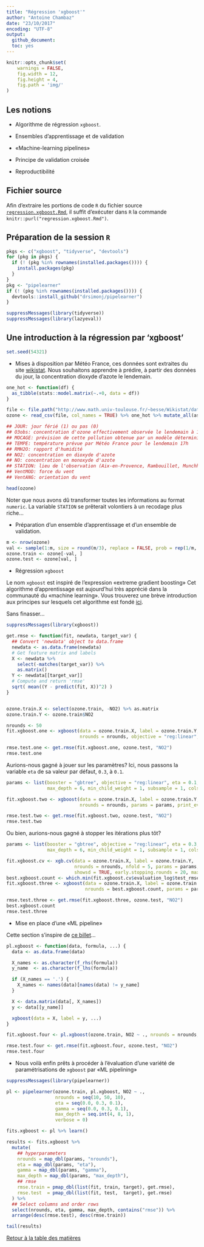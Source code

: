 ```yaml
---
title: "Régression 'xgboost'"
author: "Antoine Chambaz"
date: "23/10/2017"
encoding: "UTF-8"
output:
  github_document:
  toc: yes
---
```


```r
knitr::opts_chunk$set(
    warnings = FALSE,
	fig.width = 12, 
	fig.height = 4, 
	fig.path = 'img/'
)
```


## Les notions

* Algorithme de régression `xgboost`.

* Ensembles d'apprentissage et de validation

* &laquo;Machine-learning pipelines&raquo;

* Principe de validation croisée

* Reproductibilité


## Fichier source

Afin   d'extraire   les    portions   de   code   `R`    du   fichier   source
[`regression.xgboost.Rmd`](https://github.com/achambaz/laviemodedemploi/blob/master/regression.xgboost/regression.xgboost.Rmd),
il       suffit       d'exécuter        dans       `R`       la       commande
`knitr::purl("regression.xgboost.Rmd")`.

## Préparation de la session `R`

```r
pkgs <- c("xgboost", "tidyverse", "devtools")
for (pkg in pkgs) {
  if (! (pkg %in% rownames(installed.packages()))) {
    install.packages(pkg)
  }
}
pkg <- "pipelearner"
if (! (pkg %in% rownames(installed.packages()))) {
  devtools::install_github("drsimonj/pipelearner")
}
```

```r
suppressMessages(library(tidyverse))
suppressMessages(library(lazyeval))
```

## Une introduction à la régression par 'xgboost'

```r
set.seed(54321)
```

* Mises  à disposition par  Météo France, ces  données sont extraites  du site
[wikistat](https://github.com/wikistat). Nous souhaitons  apprendre à prédire,
à partir des données du jour, la concentration dioxyde d'azote le lendemain.

```r
one_hot <- function(df) {
  as_tibble(stats::model.matrix(~.+0, data = df))
}

file <- file.path("http://www.math.univ-toulouse.fr/~besse/Wikistat/data", "depSeuil.dat")
ozone <- read_csv(file, col_names = TRUE) %>% one_hot %>% mutate_all(as.numeric)

## JOUR: jour férié (1) ou pas (0)
## O3obs: concentration d'ozone effectivement observée le lendemain à 17h locales (correspond souvent au maximum de pollution observée)
## MOCAGE: prévision de cette pollution obtenue par un modèle déterministe de mécanique des fluides
## TEMPE: température prévue par Météo France pour le lendemain 17h
## RMH2O: rapport d'humidité
## NO2: concentration en dioxyde d'azote
## NO: concentration en monoxyde d'azote
## STATION: lieu de l'observation (Aix-en-Provence, Rambouillet, Munchhausen, Cadarache et Plan de Cuques)
## VentMOD: force du vent
## VentANG: orientation du vent

head(ozone)
```

<!-- [lien intéressant](http://www.win-vector.com/blog/2017/04/encoding-categorical-variables-one-hot-and-beyond/)-->

Noter  que  nous  avons  dû  transformer toutes  les  informations  au  format
`numeric`. La  variable `STATION` se  prêterait volontiers à un  recodage plus
riche&hellip;

* Préparation d'un ensemble d'apprentissage et d'un ensemble de validation.

```r
m <- nrow(ozone)
val <- sample(1:m, size = round(m/3), replace = FALSE, prob = rep(1/m, m)) 
ozone.train <- ozone[-val, ]
ozone.test <- ozone[val, ]
```

* Régression `xgboost`

Le  nom   `xgboost`  est  inspiré  de   l'expression  &laquo;extreme  gradient
boosting&raquo; Cet  algorithme d'apprentissage est aujourd'hui  très apprécié
dans  la  communauté du  &laquo;machine  learning&raquo;.  Vous trouverez  une
brève  introduction  aux  principes  sur lesquels  cet  algorithme  est  fondé
[ici](http://xgboost.readthedocs.io/en/latest/model.html). 

Sans finasser&hellip;

```r
suppressMessages(library(xgboost))

get.rmse <- function(fit, newdata, target_var) {
  ## Convert 'newdata' object to data.frame
  newdata <- as.data.frame(newdata)
  # Get feature matrix and labels
  X <- newdata %>%
    select(-matches(target_var)) %>% 
    as.matrix()
  Y <- newdata[[target_var]]
  # Compute and return 'rmse'
  sqrt( mean((Y - predict(fit, X))^2) )
}


ozone.train.X <- select(ozone.train, -NO2) %>% as.matrix
ozone.train.Y <- ozone.train$NO2

nrounds <- 50
fit.xgboost.one <- xgboost(data = ozone.train.X, label = ozone.train.Y,
                           nrounds = nrounds, objective = "reg:linear", print_every = 10)

rmse.test.one <- get.rmse(fit.xgboost.one, ozone.test, "NO2")
rmse.test.one
```

Aurions-nous gagné à  jouer sur les paramètres? Ici, nous  passons la variable
`eta` de sa valeur par défaut, `0.3`, à `0.1`.

```r
params <- list(booster = "gbtree", objective = "reg:linear", eta = 0.1, gamma = 0,
               max_depth = 6, min_child_weight = 1, subsample = 1, colsample_bytree = 1)

fit.xgboost.two <- xgboost(data = ozone.train.X, label = ozone.train.Y,
                           nrounds = nrounds, params = params, print_every = 10)

rmse.test.two <- get.rmse(fit.xgboost.two, ozone.test, "NO2")
rmse.test.two
```

Ou bien, aurions-nous gagné à stopper les itérations plus tôt?

```r
params <- list(booster = "gbtree", objective = "reg:linear", eta = 0.3, gamma = 0,
               max_depth = 6, min_child_weight = 1, subsample = 1, colsample_bytree = 1)

fit.xgboost.cv <- xgb.cv(data = ozone.train.X, label = ozone.train.Y,
                         nrounds = nrounds, nfold = 5, params = params, print_every = 10,
                         showsd = TRUE, early.stopping.rounds = 20, maximize = FALSE)
best.xgboost.count <- which.min(fit.xgboost.cv$evaluation_log$test_rmse_mean)
fit.xgboost.three <- xgboost(data = ozone.train.X, label = ozone.train.Y,
                             nrounds = best.xgboost.count, params = params, print_every = 10)

rmse.test.three <- get.rmse(fit.xgboost.three, ozone.test, "NO2")
best.xgboost.count
rmse.test.three
```

* Mise en place d'une &laquo;ML pipeline&raquo;

Cette             section             s'inspire             de             [ce
billet](https://drsimonj.svbtle.com/with-our-powers-combined-xgboost-and-pipelearner)&hellip; 

```r
pl.xgboost <- function(data, formula, ...) {
  data <- as.data.frame(data)

  X_names <- as.character(f_rhs(formula))
  y_name  <- as.character(f_lhs(formula))

  if (X_names == '.') {
    X_names <- names(data)[names(data) != y_name]
  }

  X <- data.matrix(data[, X_names])
  y <- data[[y_name]]

  xgboost(data = X, label = y, ...)
}

fit.xgboost.four <- pl.xgboost(ozone.train, NO2 ~ ., nrounds = nrounds, objective = "reg:linear", verbose = 0)

rmse.test.four <- get.rmse(fit.xgboost.four, ozone.test, "NO2")
rmse.test.four
```

*  Nous  voilà  enfin  prêts  à  procéder  à  l'évaluation  d'une  variété  de
paramétrisations de `xgboost` par &laquo;ML pipelining&raquo;

```r
suppressMessages(library(pipelearner))

pl <- pipelearner(ozone.train, pl.xgboost, NO2 ~ .,
                  nrounds = seq(10, 50, 10),
                  eta = seq(0.0, 0.3, 0.1),
                  gamma = seq(0.0, 0.3, 0.1),
                  max_depth = seq.int(4, 8, 1),
                  verbose = 0)

fits.xgboost <- pl %>% learn()

results <- fits.xgboost %>% 
  mutate(
    ## hyperparameters
    nrounds = map_dbl(params, "nrounds"),
    eta = map_dbl(params, "eta"),
    gamma = map_dbl(params, "gamma"),
    max_depth = map_dbl(params, "max_depth"),
    ## rmse
    rmse.train = pmap_dbl(list(fit, train, target), get.rmse),
    rmse.test  = pmap_dbl(list(fit, test,  target), get.rmse)
  ) %>% 
  ## Select columns and order rows
  select(nrounds, eta, gamma, max_depth, contains("rmse")) %>% 
  arrange(desc(rmse.test), desc(rmse.train))

tail(results)
```


[Retour à la table des matières](https://github.com/achambaz/laviemodedemploi#liens)

